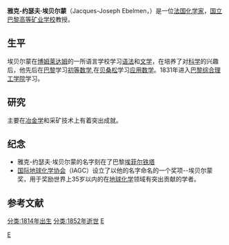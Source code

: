 {{Infobox Scientist
| name              = 雅克-约瑟夫·埃贝尔蒙
| image             = Jacques-Joseph Ebelmen.jpg
| caption           = 雅克-约瑟夫·埃贝尔蒙
| birth_date        = {{birth date|1814|7|10}}
| birth_place       = {{flag|法蘭西王國}}[[杜省|杜省]][[博姆莱达姆|博姆莱达姆]]
| death_date        = {{death date and age|1852|3|31|1814|7|10}}
| death_place       = {{flagicon|FRA}} [[法蘭西第二共和國|法蘭西第二共和國]][[巴黎|巴黎]]
| residence         = [[法国|法国]]
| citizenship       = [[法国|法国]]
| fields            = [[冶金学|冶金学]]<br />[[矿业工程|矿业工程]]
| workplaces        = 
| alma_mater        = 
| doctoral_advisor  = 
| academic_advisors = 
| doctoral_students = 
| notable_students  = 
| known_for         = 
| awards            = 
| religion = 
| signature         = 
| footnotes         = 
}}

'''雅克-约瑟夫·埃贝尔蒙'''（Jacques-Joseph Ebelmen，{{bd|1814年|7月10日|1852年|3月31日|}}）是一位[[法国|法国]][[化学家|化学家]]，[[国立巴黎高等矿业学校|国立巴黎高等矿业学校]]教授。

==生平==
埃贝尔蒙在[[博姆莱达姆|博姆莱达姆]]的一所语言学校学习[[语法|语法]]和[[文学|文学]]，在培养了对[[科学|科学]]的兴趣后，他先后在[[巴黎|巴黎]]学习[[初等数学|初等数学]],在[[贝桑松|贝桑松]]学习[[应用数学|应用数学]]。1831年进入[[巴黎综合理工学院|巴黎综合理工学院]]学习。
==研究==
主要在[[冶金学|冶金学]]和采矿技术上有着突出成就。
==纪念==
*雅克-约瑟夫·埃贝尔蒙的名字刻在了巴黎[[埃菲尔铁塔|埃菲尔铁塔]]
*[[国际地球化学协会|国际地球化学协会]]（IAGC）设立了以他的名字命名的一个奖项--埃贝尔蒙奖，用于奖励世界上35岁以内的在[[地球化学|地球化学]]领域有突出贡献的学者。

==参考文献==
{{Translation/Ref|lang=en|article=Jacques-Joseph Ebelmen|oldid=}}
{{Authority control}}
{{法国科学家小作品}}

[[分类:1814年出生|分类:1814年出生]]
[[分类:1852年逝世|分类:1852年逝世]]
[[分类:法国化学家|E]]
[[Category:巴黎綜合理工學院校友|E]]